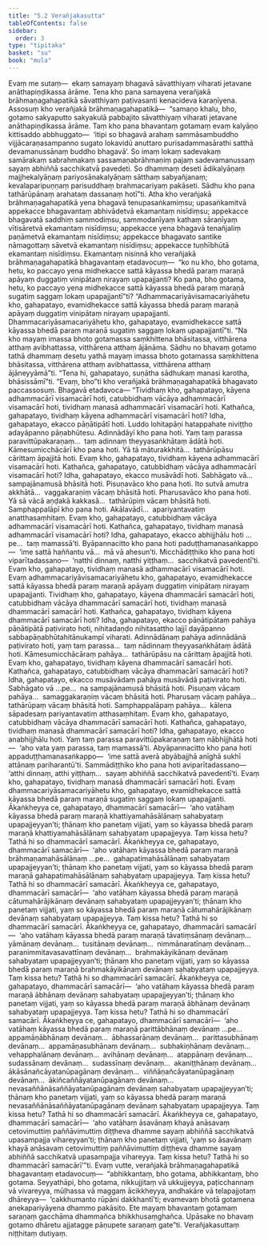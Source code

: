 ```yaml
---
title: "5.2 Verañjakasutta"
tableOfContents: false
sidebar:
  order: 3
type: "tipitaka"
basket: "su"
book: "mula"
---
```



<DynamicBreadcrumb />

<Division number="444" book="mula" bookNo="9" page="360">

<Paragraph number="1479" book="mula">
Evaṃ me sutaṃ—  ekaṃ samayaṃ bhagavā sāvatthiyaṃ viharati jetavane anāthapiṇḍikassa ārāme. Tena kho pana samayena verañjakā brāhmaṇagahapatikā sāvatthiyaṃ paṭivasanti kenacideva karaṇīyena. Assosuṃ kho verañjakā brāhmaṇagahapatikā—  “samaṇo khalu, bho, gotamo sakyaputto sakyakulā pabbajito sāvatthiyaṃ viharati jetavane anāthapiṇḍikassa ārāme. Taṃ kho pana bhavantaṃ gotamaṃ evaṃ kalyāṇo kittisaddo abbhuggato—  ‘itipi so bhagavā arahaṃ sammāsambuddho vijjācaraṇasampanno sugato lokavidū anuttaro purisadammasārathi satthā devamanussānaṃ buddho bhagavā’. So imaṃ lokaṃ sadevakaṃ samārakaṃ sabrahmakaṃ sassamaṇabrāhmaṇiṃ pajaṃ sadevamanussaṃ sayaṃ abhiññā sacchikatvā pavedeti. So dhammaṃ deseti ādikalyāṇaṃ majjhekalyāṇaṃ pariyosānakalyāṇaṃ sātthaṃ sabyañjanaṃ; kevalaparipuṇṇaṃ parisuddhaṃ brahmacariyaṃ pakāseti. Sādhu kho pana tathārūpānaṃ arahataṃ dassanaṃ hotī”ti.
</Paragraph>

<Paragraph number="1480" book="mula">
Atha kho verañjakā brāhmaṇagahapatikā yena bhagavā tenupasaṅkamiṃsu; upasaṅkamitvā appekacce bhagavantaṃ abhivādetvā ekamantaṃ nisīdiṃsu; appekacce bhagavatā saddhiṃ sammodiṃsu, sammodanīyaṃ kathaṃ sāraṇīyaṃ vītisāretvā ekamantaṃ nisīdiṃsu; appekacce yena bhagavā tenañjaliṃ paṇāmetvā ekamantaṃ nisīdiṃsu; appekacce bhagavato santike nāmagottaṃ sāvetvā ekamantaṃ nisīdiṃsu; appekacce tuṇhībhūtā ekamantaṃ nisīdiṃsu. Ekamantaṃ nisinnā kho verañjakā brāhmaṇagahapatikā bhagavantaṃ etadavocuṃ—  “ko nu kho, bho gotama, hetu, ko paccayo yena midhekacce sattā kāyassa bhedā paraṃ maraṇā apāyaṃ duggatiṃ vinipātaṃ nirayaṃ upapajjanti? Ko pana, bho gotama, hetu, ko paccayo yena midhekacce sattā kāyassa bhedā paraṃ maraṇā sugatiṃ saggaṃ lokaṃ upapajjantī”ti?
</Paragraph>

<Paragraph number="1481" book="mula">
“Adhammacariyāvisamacariyāhetu kho, gahapatayo, evamidhekacce sattā kāyassa bhedā paraṃ maraṇā apāyaṃ duggatiṃ vinipātaṃ nirayaṃ upapajjanti. Dhammacariyāsamacariyāhetu kho, gahapatayo, evamidhekacce sattā kāyassa bhedā paraṃ maraṇā sugatiṃ saggaṃ lokaṃ upapajjantī”ti.
</Paragraph>

<Paragraph number="1482" book="mula">
“Na kho mayaṃ imassa bhoto gotamassa saṃkhittena bhāsitassa, vitthārena atthaṃ avibhattassa, vitthārena atthaṃ ājānāma. Sādhu no bhavaṃ gotamo tathā dhammaṃ desetu yathā mayaṃ imassa bhoto gotamassa saṃkhittena bhāsitassa, vitthārena atthaṃ avibhattassa, vitthārena atthaṃ ājāneyyāmā”ti. “Tena hi, gahapatayo, suṇātha sādhukaṃ manasi karotha, bhāsissāmī”ti. “Evaṃ, bho”ti kho verañjakā brāhmaṇagahapatikā bhagavato paccassosuṃ. Bhagavā etadavoca—
</Paragraph>

</Division>
<Division number="445" book="mula" bookNo="9" page="362">

<Paragraph number="1483" book="mula">
“Tividhaṃ kho, gahapatayo, kāyena adhammacārī visamacārī hoti, catubbidhaṃ vācāya adhammacārī visamacārī hoti, tividhaṃ manasā adhammacārī visamacārī hoti.
</Paragraph>

<Paragraph number="1484" book="mula">
Kathañca, gahapatayo, tividhaṃ kāyena adhammacārī visamacārī hoti? Idha, gahapatayo, ekacco pāṇātipātī hoti. Luddo lohitapāṇi hatappahate niviṭṭho adayāpanno pāṇabhūtesu. Adinnādāyī kho pana hoti. Yaṃ taṃ parassa paravittūpakaraṇaṃ…  taṃ adinnaṃ theyyasaṅkhātaṃ ādātā hoti. Kāmesumicchācārī kho pana hoti. Yā tā māturakkhitā…  tathārūpāsu cārittaṃ āpajjitā hoti. Evaṃ kho, gahapatayo, tividhaṃ kāyena adhammacārī visamacārī hoti.
</Paragraph>

<Paragraph number="1485" book="mula">
Kathañca, gahapatayo, catubbidhaṃ vācāya adhammacārī visamacārī hoti? Idha, gahapatayo, ekacco musāvādī hoti. Sabhāgato vā…  sampajānamusā bhāsitā hoti. Pisuṇavāco kho pana hoti. Ito sutvā amutra akkhātā…  vaggakaraṇiṃ vācaṃ bhāsitā hoti. Pharusavāco kho pana hoti. Yā sā vācā aṇḍakā kakkasā…  tathārūpiṃ vācaṃ bhāsitā hoti. Samphappalāpī kho pana hoti. Akālavādī…  apariyantavatiṃ anatthasaṃhitaṃ. Evaṃ kho, gahapatayo, catubbidhaṃ vācāya adhammacārī visamacārī hoti.
</Paragraph>

<Paragraph number="1486" book="mula">
Kathañca, gahapatayo, tividhaṃ manasā adhammacārī visamacārī hoti? Idha, gahapatayo, ekacco abhijjhālu hoti …pe…  taṃ mamassā’ti. Byāpannacitto kho pana hoti paduṭṭhamanasaṅkappo—  ‘ime sattā haññantu vā…  mā vā ahesun’ti. Micchādiṭṭhiko kho pana hoti viparītadassano—  ‘natthi dinnaṃ, natthi yiṭṭhaṃ…  sacchikatvā pavedentī’ti. Evaṃ kho, gahapatayo, tividhaṃ manasā adhammacārī visamacārī hoti.
</Paragraph>

<Paragraph number="1487" book="mula">
Evaṃ adhammacariyāvisamacariyāhetu kho, gahapatayo, evamidhekacce sattā kāyassa bhedā paraṃ maraṇā apāyaṃ duggatiṃ vinipātaṃ nirayaṃ upapajjanti.
</Paragraph>

</Division>
<Division number="446" book="mula" bookNo="9" page="363">

<Paragraph number="1488" book="mula">
Tividhaṃ kho, gahapatayo, kāyena dhammacārī samacārī hoti, catubbidhaṃ vācāya dhammacārī samacārī hoti, tividhaṃ manasā dhammacārī samacārī hoti.
</Paragraph>

<Paragraph number="1489" book="mula">
Kathañca, gahapatayo, tividhaṃ kāyena dhammacārī samacārī hoti? Idha, gahapatayo, ekacco pāṇātipātaṃ pahāya pāṇātipātā paṭivirato hoti, nihitadaṇḍo nihitasattho lajjī dayāpanno sabbapāṇabhūtahitānukampī viharati. Adinnādānaṃ pahāya adinnādānā paṭivirato hoti, yaṃ taṃ parassa…  taṃ nādinnaṃ theyyasaṅkhātaṃ ādātā hoti. Kāmesumicchācāraṃ pahāya…  tathārūpāsu na cārittaṃ āpajjitā hoti. Evaṃ kho, gahapatayo, tividhaṃ kāyena dhammacārī samacārī hoti.
</Paragraph>

<Paragraph number="1490" book="mula">
Kathañca, gahapatayo, catubbidhaṃ vācāya dhammacārī samacārī hoti? Idha, gahapatayo, ekacco musāvādaṃ pahāya musāvādā paṭivirato hoti. Sabhāgato vā …pe…  na sampajānamusā bhāsitā hoti. Pisuṇaṃ vācaṃ pahāya…  samaggakaraṇiṃ vācaṃ bhāsitā hoti. Pharusaṃ vācaṃ pahāya…  tathārūpaṃ vācaṃ bhāsitā hoti. Samphappalāpaṃ pahāya…  kālena sāpadesaṃ pariyantavatiṃ atthasaṃhitaṃ. Evaṃ kho, gahapatayo, catubbidhaṃ vācāya dhammacārī samacārī hoti.
</Paragraph>

<Paragraph number="1491" book="mula">
Kathañca, gahapatayo, tividhaṃ manasā dhammacārī samacārī hoti? Idha, gahapatayo, ekacco anabhijjhālu hoti. Yaṃ taṃ parassa paravittūpakaraṇaṃ taṃ nābhijjhātā hoti—  ‘aho vata yaṃ parassa, taṃ mamassā’ti. Abyāpannacitto kho pana hoti appaduṭṭhamanasaṅkappo—  ‘ime sattā averā abyābajjhā anīghā sukhī attānaṃ pariharantū’ti. Sammādiṭṭhiko kho pana hoti aviparītadassano—  ‘atthi dinnaṃ, atthi yiṭṭhaṃ…  sayaṃ abhiññā sacchikatvā pavedentī’ti. Evaṃ kho, gahapatayo, tividhaṃ manasā dhammacārī samacārī hoti.
</Paragraph>

<Paragraph number="1492" book="mula">
Evaṃ dhammacariyāsamacariyāhetu kho, gahapatayo, evamidhekacce sattā kāyassa bhedā paraṃ maraṇā sugatiṃ saggaṃ lokaṃ upapajjanti.
</Paragraph>

</Division>
<Division number="447" book="mula" bookNo="9" page="363">

<Paragraph number="1493" book="mula">
Ākaṅkheyya ce, gahapatayo, dhammacārī samacārī—  ‘aho vatāhaṃ kāyassa bhedā paraṃ maraṇā khattiyamahāsālānaṃ sahabyataṃ upapajjeyyan’ti; ṭhānaṃ kho panetaṃ vijjati, yaṃ so kāyassa bhedā paraṃ maraṇā khattiyamahāsālānaṃ sahabyataṃ upapajjeyya. Taṃ kissa hetu? Tathā hi so dhammacārī samacārī.
</Paragraph>

<Paragraph number="1494" book="mula">
Ākaṅkheyya ce, gahapatayo, dhammacārī samacārī—  ‘aho vatāhaṃ kāyassa bhedā paraṃ maraṇā brāhmaṇamahāsālānaṃ …pe…  gahapatimahāsālānaṃ sahabyataṃ upapajjeyyan’ti; ṭhānaṃ kho panetaṃ vijjati, yaṃ so kāyassa bhedā paraṃ maraṇā gahapatimahāsālānaṃ sahabyataṃ upapajjeyya. Taṃ kissa hetu? Tathā hi so dhammacārī samacārī.
</Paragraph>

<Paragraph number="1495" book="mula">
Ākaṅkheyya ce, gahapatayo, dhammacārī samacārī—  ‘aho vatāhaṃ kāyassa bhedā paraṃ maraṇā cātumahārājikānaṃ devānaṃ sahabyataṃ upapajjeyyan’ti; ṭhānaṃ kho panetaṃ vijjati, yaṃ so kāyassa bhedā paraṃ maraṇā cātumahārājikānaṃ devānaṃ sahabyataṃ upapajjeyya. Taṃ kissa hetu? Tathā hi so dhammacārī samacārī.
</Paragraph>

<Paragraph number="1496" book="mula">
Ākaṅkheyya ce, gahapatayo, dhammacārī samacārī—  ‘aho vatāhaṃ kāyassa bhedā paraṃ maraṇā tāvatiṃsānaṃ devānaṃ…  yāmānaṃ devānaṃ…  tusitānaṃ devānaṃ…  nimmānaratīnaṃ devānaṃ…  paranimmitavasavattīnaṃ devānaṃ…  brahmakāyikānaṃ devānaṃ sahabyataṃ upapajjeyyan’ti; ṭhānaṃ kho panetaṃ vijjati, yaṃ so kāyassa bhedā paraṃ maraṇā brahmakāyikānaṃ devānaṃ sahabyataṃ upapajjeyya. Taṃ kissa hetu? Tathā hi so dhammacārī samacārī.
</Paragraph>

<Paragraph number="1497" book="mula">
Ākaṅkheyya ce, gahapatayo, dhammacārī samacārī—  ‘aho vatāhaṃ kāyassa bhedā paraṃ maraṇā ābhānaṃ devānaṃ sahabyataṃ upapajjeyyan’ti; ṭhānaṃ kho panetaṃ vijjati, yaṃ so kāyassa bhedā paraṃ maraṇā ābhānaṃ devānaṃ sahabyataṃ upapajjeyya. Taṃ kissa hetu? Tathā hi so dhammacārī samacārī.
</Paragraph>

<Paragraph number="1498" book="mula">
Ākaṅkheyya ce, gahapatayo, dhammacārī samacārī—  ‘aho vatāhaṃ kāyassa bhedā paraṃ maraṇā parittābhānaṃ devānaṃ …pe…  appamāṇābhānaṃ devānaṃ…  ābhassarānaṃ devānaṃ…  parittasubhānaṃ devānaṃ…  appamāṇasubhānaṃ devānaṃ…  subhakiṇhānaṃ devānaṃ…  vehapphalānaṃ devānaṃ…  avihānaṃ devānaṃ…  atappānaṃ devānaṃ…  sudassānaṃ devānaṃ…  sudassīnaṃ devānaṃ…  akaniṭṭhānaṃ devānaṃ…  ākāsānañcāyatanūpagānaṃ devānaṃ…  viññāṇañcāyatanūpagānaṃ devānaṃ…  ākiñcaññāyatanūpagānaṃ devānaṃ…  nevasaññānāsaññāyatanūpagānaṃ devānaṃ sahabyataṃ upapajjeyyan’ti; ṭhānaṃ kho panetaṃ vijjati, yaṃ so kāyassa bhedā paraṃ maraṇā nevasaññānāsaññāyatanūpagānaṃ devānaṃ sahabyataṃ upapajjeyya. Taṃ kissa hetu? Tathā hi so dhammacārī samacārī.
</Paragraph>

<Paragraph number="1499" book="mula">
Ākaṅkheyya ce, gahapatayo, dhammacārī samacārī—  ‘aho vatāhaṃ āsavānaṃ khayā anāsavaṃ cetovimuttiṃ paññāvimuttiṃ diṭṭheva dhamme sayaṃ abhiññā sacchikatvā upasampajja vihareyyan’ti; ṭhānaṃ kho panetaṃ vijjati, ‘yaṃ so āsavānaṃ khayā anāsavaṃ cetovimuttiṃ paññāvimuttiṃ diṭṭheva dhamme sayaṃ abhiññā sacchikatvā upasampajja vihareyya. Taṃ kissa hetu? Tathā hi so dhammacārī samacārī’”ti.
</Paragraph>

</Division>
<Division number="448" book="mula" bookNo="9" page="365">

<Paragraph number="1500" book="mula">
Evaṃ vutte, verañjakā brāhmaṇagahapatikā bhagavantaṃ etadavocuṃ—  “abhikkantaṃ, bho gotama, abhikkantaṃ, bho gotama. Seyyathāpi, bho gotama, nikkujjitaṃ vā ukkujjeyya, paṭicchannaṃ vā vivareyya, mūḷhassa vā maggaṃ ācikkheyya, andhakāre vā telapajjotaṃ dhāreyya—  ‘cakkhumanto rūpāni dakkhantī’ti; evamevaṃ bhotā gotamena anekapariyāyena dhammo pakāsito. Ete mayaṃ bhavantaṃ gotamaṃ saraṇaṃ gacchāma dhammañca bhikkhusaṃghañca. Upāsake no bhavaṃ gotamo dhāretu ajjatagge pāṇupete saraṇaṃ gate”ti.

</Paragraph>
</Division>

<Paragraph number="1501" type="center" book="mula">
Verañjakasuttaṃ niṭṭhitaṃ dutiyaṃ.
</Paragraph>